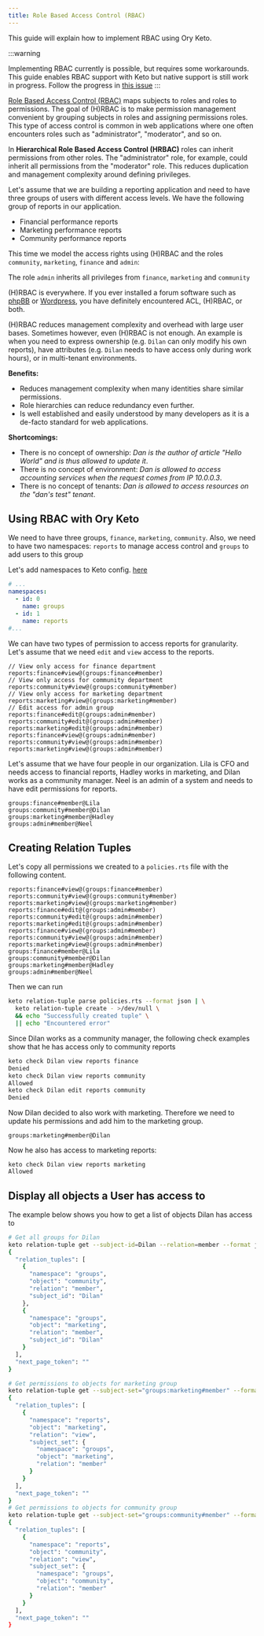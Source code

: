 ```yaml
---
title: Role Based Access Control (RBAC)
---
```


This guide will explain how to implement RBAC using Ory Keto.

:::warning

Implementing RBAC currently is possible, but requires some workarounds. This
guide enables RBAC support with Keto but native support is still work in
progress. Follow the progress in
[this issue](https://github.com/ory/keto/issues/598) :::

[Role Based Access Control (RBAC)](https://en.wikipedia.org/wiki/Role-based_access_control)
maps subjects to roles and roles to permissions. The goal of (H)RBAC is to make
permission management convenient by grouping subjects in roles and assigning
permissions roles. This type of access control is common in web applications
where one often encounters roles such as "administrator", "moderator", and so
on.

In **Hierarchical Role Based Access Control (HRBAC)** roles can inherit
permissions from other roles. The "administrator" role, for example, could
inherit all permissions from the "moderator" role. This reduces duplication and
management complexity around defining privileges.

Let's assume that we are building a reporting application and need to have three
groups of users with different access levels. We have the following group of
reports in our application.

- Financial performance reports
- Marketing performance reports
- Community performance reports

This time we model the access rights using (H)RBAC and the roles `community`,
`marketing`, `finance` and `admin`:

The role `admin` inherits all privileges from `finance`, `marketing` and
`community`

(H)RBAC is everywhere. If you ever installed a forum software such as
[phpBB](https://www.phpbb.com/support/docs/en/3.1/ug/adminguide/permissions_roles/)
or [Wordpress](https://codex.wordpress.org/Roles_and_Capabilities), you have
definitely encountered ACL, (H)RBAC, or both.

(H)RBAC reduces management complexity and overhead with large user bases.
Sometimes however, even (H)RBAC is not enough. An example is when you need to
express ownership (e.g. `Dilan` can only modify his own reports), have
attributes (e.g. `Dilan` needs to have access only during work hours), or in
multi-tenant environments.

**Benefits:**

- Reduces management complexity when many identities share similar permissions.
- Role hierarchies can reduce redundancy even further.
- Is well established and easily understood by many developers as it is a
  de-facto standard for web applications.

**Shortcomings:**

- There is no concept of ownership: _Dan is the author of article "Hello World"
  and is thus allowed to update it_.
- There is no concept of environment: _Dan is allowed to access accounting
  services when the request comes from IP 10.0.0.3_.
- There is no concept of tenants: _Dan is allowed to access resources on the
  "dan's test" tenant_.

## Using RBAC with Ory Keto

We need to have three groups, `finance`, `marketing`, `community`. Also, we need
to have two namespaces: `reports` to manage access control and `groups` to add
users to this group

Let's add namespaces to Keto config.
[here](https://www.ory.sh/docs/keto/reference/configuration)

```yaml
# ...
namespaces:
  - id: 0
    name: groups
  - id: 1
    name: reports
#...
```

We can have two types of permission to access reports for granularity. Let's
assume that we need `edit` and `view` access to the reports.

```keto-relation-tuples
// View only access for finance department
reports:finance#view@(groups:finance#member)
// View only access for community department
reports:community#view@(groups:community#member)
// View only access for marketing department
reports:marketing#view@(groups:marketing#member)
// Edit access for admin group
reports:finance#edit@(groups:admin#member)
reports:community#edit@(groups:admin#member)
reports:marketing#edit@(groups:admin#member)
reports:finance#view@(groups:admin#member)
reports:community#view@(groups:admin#member)
reports:marketing#view@(groups:admin#member)
```

Let's assume that we have four people in our organization. Lila is CFO and needs
access to financial reports, Hadley works in marketing, and Dilan works as a
community manager. Neel is an admin of a system and needs to have edit
permissions for reports.

```keto-relation-tuples
groups:finance#member@Lila
groups:community#member@Dilan
groups:marketing#member@Hadley
groups:admin#member@Neel
```

## Creating Relation Tuples

Let's copy all permissions we created to a `policies.rts` file with the
following content.

```keto-relation-tuples
reports:finance#view@(groups:finance#member)
reports:community#view@(groups:community#member)
reports:marketing#view@(groups:marketing#member)
reports:finance#edit@(groups:admin#member)
reports:community#edit@(groups:admin#member)
reports:marketing#edit@(groups:admin#member)
reports:finance#view@(groups:admin#member)
reports:community#view@(groups:admin#member)
reports:marketing#view@(groups:admin#member)
groups:finance#member@Lila
groups:community#member@Dilan
groups:marketing#member@Hadley
groups:admin#member@Neel
```

Then we can run

```bash
keto relation-tuple parse policies.rts --format json | \
  keto relation-tuple create - >/dev/null \
  && echo "Successfully created tuple" \
  || echo "Encountered error"
```

Since Dilan works as a community manager, the following check examples show that
he has access only to community reports

```bash
keto check Dilan view reports finance
Denied
keto check Dilan view reports community
Allowed
keto check Dilan edit reports community
Denied
```

Now Dilan decided to also work with marketing. Therefore we need to update his
permissions and add him to the marketing group.

```keto-relation-tuples
groups:marketing#member@Dilan
```

Now he also has access to marketing reports:

```
keto check Dilan view reports marketing
Allowed
```

## Display all objects a User has access to

The example below shows you how to get a list of objects Dilan has access to

```bash
# Get all groups for Dilan
keto relation-tuple get --subject-id=Dilan --relation=member --format json --read-remote localhost:4466 | jq
{
  "relation_tuples": [
    {
      "namespace": "groups",
      "object": "community",
      "relation": "member",
      "subject_id": "Dilan"
    },
    {
      "namespace": "groups",
      "object": "marketing",
      "relation": "member",
      "subject_id": "Dilan"
    }
  ],
  "next_page_token": ""
}

# Get permissions to objects for marketing group
keto relation-tuple get --subject-set="groups:marketing#member" --format json --read-remote localhost:4466 | jq
{
  "relation_tuples": [
    {
      "namespace": "reports",
      "object": "marketing",
      "relation": "view",
      "subject_set": {
        "namespace": "groups",
        "object": "marketing",
        "relation": "member"
      }
    }
  ],
  "next_page_token": ""
}
# Get permissions to objects for community group
keto relation-tuple get --subject-set="groups:community#member" --format json --read-remote localhost:4466 | jq
{
  "relation_tuples": [
    {
      "namespace": "reports",
      "object": "community",
      "relation": "view",
      "subject_set": {
        "namespace": "groups",
        "object": "community",
        "relation": "member"
      }
    }
  ],
  "next_page_token": ""
}
```

